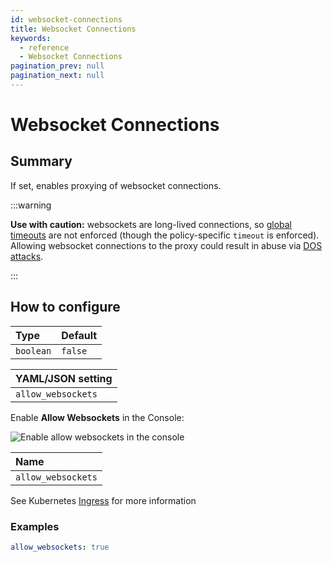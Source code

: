 ```yaml
---
id: websocket-connections
title: Websocket Connections
keywords:
  - reference
  - Websocket Connections
pagination_prev: null
pagination_next: null
---
```



# Websocket Connections

## Summary

If set, enables proxying of websocket connections.

:::warning

**Use with caution:** websockets are long-lived connections, so [global timeouts](/docs/reference/global-timeouts) are not enforced (though the policy-specific `timeout` is enforced). Allowing websocket connections to the proxy could result in abuse via [DOS attacks](https://www.cloudflare.com/learning/ddos/ddos-attack-tools/slowloris/).

:::

## How to configure

| **Type**  | **Default** |
| :-------- | :---------- |
| `boolean` | `false`     |

<Tabs>
<TabItem value="Core" label="Core">

| **YAML**/**JSON** setting |
| :------------------------ |
| `allow_websockets`        |

</TabItem>
<TabItem value="Enterprise" label="Enterprise">

Enable **Allow Websockets** in the Console:

![Enable allow websockets in the console](../img/routes/timeouts/allow-websockets.png)

</TabItem>
<TabItem value="Kubernetes" label="Kubernetes">

| **Name**           |
| :----------------- |
| `allow_websockets` |

See Kubernetes [Ingress](/docs/deploying/k8s/ingress#annotations) for more information

</TabItem>
</Tabs>

### Examples

```yaml
allow_websockets: true
```
